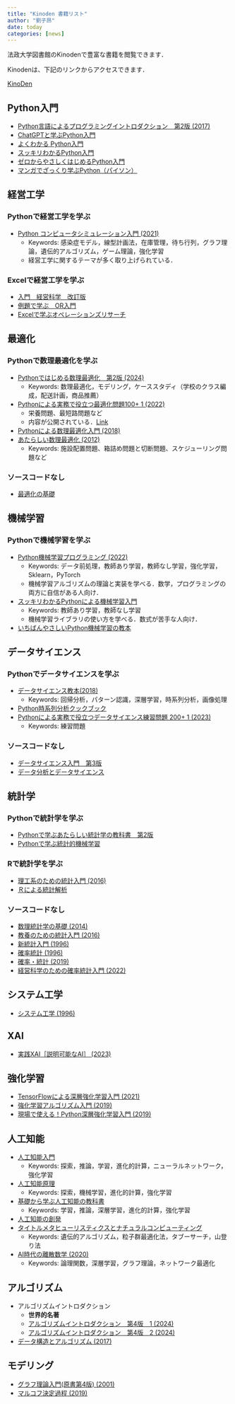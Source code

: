```yaml
---
title: "Kinoden 書籍リスト"
author: "劉子昂"
date: today
categories: [news]
---
```


法政大学図書館のKinodenで豊富な書籍を閲覧できます．

Kinodenは、下記のリンクからアクセスできます．

[KinoDen](https://kinoden.kinokuniya.co.jp/hosei_u/)

## Python入門

- [Python言語によるプログラミングイントロダクション　第2版 (2017)](https://kinoden.kinokuniya.co.jp/hosei_u/bookdetail/p/KP00012323)
- [ChatGPTと学ぶPython入門](https://kinoden.kinokuniya.co.jp/hosei_u/bookdetail/p/KP00101216)
- [よくわかる Python入門](https://kinoden.kinokuniya.co.jp/hosei_u/bookdetail/p/KP00070311)
- [スッキリわかるPython入門](https://kinoden.kinokuniya.co.jp/hosei_u/bookdetail/p/KP00020952)
- [ゼロからやさしくはじめるPython入門](https://kinoden.kinokuniya.co.jp/hosei_u/bookdetail/p/KP00074160)
- [マンガでざっくり学ぶPython（パイソン）](https://kinoden.kinokuniya.co.jp/hosei_u/bookdetail/p/KP00036441)

## 経営工学

### Pythonで経営工学を学ぶ

- [Python コンピュータシミュレーション入門 (2021)](https://kinoden.kinokuniya.co.jp/hosei_u/bookdetail/p/KP00045049)
  - Keywords: 感染症モデル，線型計画法，在庫管理，待ち行列，グラフ理論，遺伝的アルゴリズム，ゲーム理論，強化学習
  - 経営工学に関するテーマが多く取り上げられている．

### Excelで経営工学を学ぶ

- [入門　経営科学　改訂版](https://kinoden.kinokuniya.co.jp/hosei_u/bookdetail/p/KP00009061)
- [例題で学ぶ　OR入門](https://kinoden.kinokuniya.co.jp/hosei_u/bookdetail/p/KP00026069)
- [Excelで学ぶオペレーションズリサーチ](https://kinoden.kinokuniya.co.jp/hosei_u/bookdetail/p/KP00012267)
  

## 最適化

### Pythonで数理最適化を学ぶ

- [Pythonではじめる数理最適化　第2版 (2024)](https://kinoden.kinokuniya.co.jp/hosei_u/bookdetail/p/KP00096408)
  - Keywords: 数理最適化，モデリング，ケーススタディ（学校のクラス編成，配送計画，商品推薦）
- [Pythonによる実務で役立つ最適化問題100+ 1 (2022)](https://kinoden.kinokuniya.co.jp/hosei_u/bookdetail/p/KP00075057)
  - 栄養問題、最短路問題など
  - 内容が公開されている．[Link](https://scmopt.github.io/opt100/)
- [Pythonによる数理最適化入門 (2018)](https://kinoden.kinokuniya.co.jp/hosei_u/bookdetail/p/KP00019214)
- [あたらしい数理最適化 (2012)](https://kinoden.kinokuniya.co.jp/hosei_u/bookdetail/p/KP00012255)
  - Keywords: 施設配置問題、箱詰め問題と切断問題、スケジューリング問題など

### ソースコードなし

- [最適化の基礎](https://kinoden.kinokuniya.co.jp/hosei_u/bookdetail/p/KP00026109)

## 機械学習

### Pythonで機械学習を学ぶ

- [Python機械学習プログラミング (2022)](https://kinoden.kinokuniya.co.jp/hosei_u/bookdetail/p/KP00074705)
  - Keywords: データ前処理，教師あり学習，教師なし学習，強化学習，Sklearn，PyTorch
  - 機械学習アルゴリズムの理論と実装を学べる．数学，プログラミングの両方に自信がある人向け．
- [スッキリわかるPythonによる機械学習入門](https://kinoden.kinokuniya.co.jp/hosei_u/bookdetail/p/KP00033550)
  - Keywords: 教師あり学習，教師なし学習
  - 機械学習ライブラリの使い方を学べる．数式が苦手な人向け．
- [いちばんやさしいPython機械学習の教本](https://kinoden.kinokuniya.co.jp/hosei_u/bookdetail/p/KP00020950)

## データサイエンス

### Pythonでデータサイエンスを学ぶ

- [データサイエンス教本(2018)](https://kinoden.kinokuniya.co.jp/hosei_u/bookdetail/p/KP00024399)
  - Keywords: 回帰分析，パターン認識，深層学習，時系列分析，画像処理
- [Python時系列分析クックブック](https://kinoden.kinokuniya.co.jp/hosei_u/bookdetail/p/KP00086661)
- [Pythonによる実務で役立つデータサイエンス練習問題 200+ 1 (2023)](https://kinoden.kinokuniya.co.jp/hosei_u/bookdetail/p/KP00080843)
  - Keywords: 練習問題

### ソースコードなし

- [データサイエンス入門　第3版](https://kinoden.kinokuniya.co.jp/hosei_u/bookdetail/p/KP00111095)
- [データ分析とデータサイエンス](https://kinoden.kinokuniya.co.jp/hosei_u/bookdetail/p/KP00012305)

## 統計学

### Pythonで統計学を学ぶ

- [Pythonで学ぶあたらしい統計学の教科書　第2版](https://kinoden.kinokuniya.co.jp/hosei_u/bookdetail/p/KP00076226)
- [Pythonで学ぶ統計的機械学習](https://kinoden.kinokuniya.co.jp/hosei_u/bookdetail/p/KP00024397)

### Rで統計学を学ぶ

- [理工系のための統計入門 (2016)](https://kinoden.kinokuniya.co.jp/hosei_u/bookdetail/p/KP00015811)
- [Ｒによる統計解析](https://kinoden.kinokuniya.co.jp/hosei_u/bookdetail/p/KP00009885)

### ソースコードなし

- [数理統計学の基礎 (2014)](https://kinoden.kinokuniya.co.jp/hosei_u/bookdetail/p/KP00041474)
- [教養のための統計入門 (2016)](https://kinoden.kinokuniya.co.jp/hosei_u/bookdetail/p/KP00015809)
- [新統計入門 (1996)](https://kinoden.kinokuniya.co.jp/hosei_u/bookdetail/p/KP00006257)
- [確率統計 (1996)](https://kinoden.kinokuniya.co.jp/hosei_u/bookdetail/p/KP00006534)
- [確率・統計 (2019)](https://kinoden.kinokuniya.co.jp/hosei_u/bookdetail/p/KP00043788)
- [経営科学のための確率統計入門 (2022)](https://kinoden.kinokuniya.co.jp/hosei_u/bookdetail/p/KP00082989)

## システム工学

- [システム工学 (1996)](https://kinoden.kinokuniya.co.jp/hosei_u/bookdetail/p/KP00008701)

## XAI

- [実践XAI［説明可能なAI］ (2023)](https://kinoden.kinokuniya.co.jp/hosei_u/bookdetail/p/KP00081538)

## 強化学習

- [TensorFlowによる深層強化学習入門 (2021)](https://kinoden.kinokuniya.co.jp/hosei_u/bookdetail/p/KP00041820)
- [強化学習アルゴリズム入門 (2019)](https://kinoden.kinokuniya.co.jp/hosei_u/bookdetail/p/KP00024416)
- [現場で使える！Python深層強化学習入門 (2019)](https://kinoden.kinokuniya.co.jp/hosei_u/bookdetail/p/KP00034524)


## 人工知能

- [人工知能入門](https://kinoden.kinokuniya.co.jp/hosei_u/bookdetail/p/KP00041467)
  - Keywords: 探索，推論，学習，進化的計算，ニューラルネットワーク，強化学習
- [人工知能原理](https://kinoden.kinokuniya.co.jp/hosei_u/bookdetail/p/KP00026096)
  - Keywords: 探索，機械学習，進化的計算，強化学習
- [基礎から学ぶ人工知能の教科書](https://kinoden.kinokuniya.co.jp/hosei_u/bookdetail/p/KP00031488)
  - Keywords: 学習，推論，深層学習，進化的計算，強化学習
- [人工知能の創発](https://kinoden.kinokuniya.co.jp/hosei_u/bookdetail/p/KP00011749)
- [タイトルメタヒューリスティクスとナチュラルコンピューティング](https://kinoden.kinokuniya.co.jp/hosei_u/bookdetail/p/KP00008641)
  - Keywords: 遺伝的アルゴリズム，粒子群最適化法，タブーサーチ，山登り法
- [AI時代の離散数学 (2020)](https://kinoden.kinokuniya.co.jp/hosei_u/bookdetail/p/KP00032062)
  - Keywords: 論理関数，深層学習，グラフ理論，ネットワーク最適化

## アルゴリズム

- アルゴリズムイントロダクション
  - **世界的名著**
  - [アルゴリズムイントロダクション　第4版　1 (2024)](https://kinoden.kinokuniya.co.jp/hosei_u/bookdetail/p/KP00087879)
  - [アルゴリズムイントロダクション　第4版　2 (2024)](https://kinoden.kinokuniya.co.jp/hosei_u/bookdetail/p/KP00080844)
- [データ構造とアルゴリズム (2017)](https://kinoden.kinokuniya.co.jp/hosei_u/bookdetail/p/KP00026089)

## モデリング

- [グラフ理論入門(原書第4版) (2001)](https://kinoden.kinokuniya.co.jp/hosei_u/bookdetail/p/KP00016566)
- [マルコフ決定過程 (2019)](https://kinoden.kinokuniya.co.jp/hosei_u/bookdetail/p/KP00034289)


